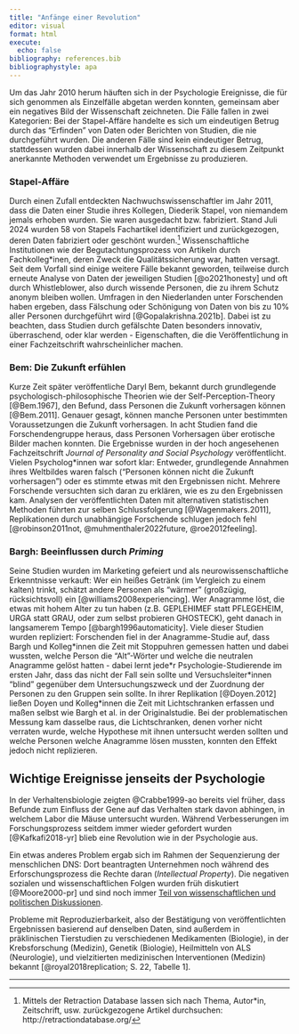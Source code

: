 ```yaml
---
title: "Anfänge einer Revolution"
editor: visual
format: html
execute:
  echo: false
bibliography: references.bib
bibliographystyle: apa
---
```


Um das Jahr 2010 herum häuften sich in der Psychologie Ereignisse, die für sich genommen als Einzelfälle abgetan werden konnten, gemeinsam aber ein negatives Bild der Wissenschaft zeichneten. Die Fälle fallen in zwei Kategorien: Bei der Stapel-Affäre handelte es sich um eindeutigen Betrug durch das "Erfinden" von Daten oder Berichten von Studien, die nie durchgeführt wurden. Die anderen Fälle sind kein eindeutiger Betrug, stattdessen wurden dabei innerhalb der Wissenschaft zu diesem Zeitpunkt anerkannte Methoden verwendet um Ergebnisse zu produzieren.

### Stapel-Affäre {unnumbered.=""}

Durch einen Zufall entdeckten Nachwuchswissenschaftler im Jahr 2011, dass die Daten einer Studie ihres Kollegen, Diederik Stapel, von niemandem jemals erhoben wurden. Sie waren ausgedacht bzw. fabriziert. Stand Juli 2024 wurden 58 von Stapels Fachartikel identifiziert und zurückgezogen, deren Daten fabriziert oder geschönt wurden.[^anfänge-1] Wissenschaftliche Institutionen wie der Begutachtungsprozess von Artikeln durch Fachkolleg\*inen, deren Zweck die Qualitätssicherung war, hatten versagt. Seit dem Vorfall sind einige weitere Fälle bekannt geworden, teilweise durch erneute Analyse von Daten der jeweiligen Studien [@o2021honesty] und oft durch Whistleblower, also durch wissende Personen, die zu ihrem Schutz anonym bleiben wollen. Umfragen in den Niederlanden unter Forschenden haben ergeben, dass Fälschung oder Schönigung von Daten von bis zu 10% aller Personen durchgeführt wird [@Gopalakrishna.2021b]. Dabei ist zu beachten, dass Studien durch gefälschte Daten besonders innovativ, überraschend, oder klar werden - Eigenschaften, die die Veröffentlichung in einer Fachzeitschrift wahrscheinlicher machen.

[^anfänge-1]: Mittels der Retraction Database lassen sich nach Thema, Autor\*in, Zeitschrift, usw. zurückgezogene Artikel durchsuchen: http://retractiondatabase.org/

### Bem: Die Zukunft erfühlen {unnumbered=""}

Kurze Zeit später veröffentliche Daryl Bem, bekannt durch grundlegende psychologisch-philosophische Theorien wie der Self-Perception-Theory [@Bem.1967], den Befund, dass Personen die Zukunft vorhersagen können [@Bem.2011]. Genauer gesagt, können manche Personen unter bestimmten Voraussetzungen die Zukunft vorhersagen. In acht Studien fand die Forschendengruppe heraus, dass Personen Vorhersagen über erotische Bilder machen konnten. Die Ergebnisse wurden in der hoch angesehenen Fachzeitschrift *Journal of Personality and Social Psychology* veröffentlicht. Vielen Psycholog\*innen war sofort klar: Entweder, grundlegende Annahmen ihres Weltbildes waren falsch ("Personen können nicht die Zukunft vorhersagen") oder es stimmte etwas mit den Ergebnissen nicht. Mehrere Forschende versuchten sich daran zu erklären, wie es zu den Ergebnissen kam. Analysen der veröffentlichten Daten mit alternativen statistischen Methoden führten zur selben Schlussfolgerung [@Wagenmakers.2011], Replikationen durch unabhängige Forschende schlugen jedoch fehl [@robinson2011not, @muhmenthaler2022future, @roe2012feeling].

### Bargh: Beeinflussen durch *Priming* {unnumbered.=""}

Seine Studien wurden im Marketing gefeiert und als neurowissenschaftliche Erkenntnisse verkauft: Wer ein heißes Getränk (im Vergleich zu einem kalten) trinkt, schätzt andere Personen als "wärmer" (großzügig, rücksichtsvoll) ein [@williams2008experiencing]. Wer Anagramme löst, die etwas mit hohem Alter zu tun haben (z.B. GEPLEHIMEF statt PFLEGEHEIM, URGA statt GRAU, oder zum selbst probieren GHOSTECK), geht danach in langsamerem Tempo [@bargh1996automaticity]. Viele dieser Studien wurden repliziert: Forschenden fiel in der Anagramme-Studie auf, dass Bargh und Kolleg\*innen die Zeit mit Stoppuhren gemessen hatten und dabei wussten, welche Person die "Alt"-Wörter und welche die neutralen Anagramme gelöst hatten - dabei lernt jede\*r Psychologie-Studierende im ersten Jahr, dass das nicht der Fall sein sollte und Versuchsleiter\*innen "blind" gegenüber dem Untersuchungszweck und der Zuordnung der Personen zu den Gruppen sein sollte. In ihrer Replikation [@Doyen.2012] ließen Doyen und Kolleg\*innen die Zeit mit Lichtschranken erfassen und maßen selbst wie Bargh et al. in der Originalstudie. Bei der problematischen Messung kam dasselbe raus, die Lichtschranken, denen vorher nicht verraten wurde, welche Hypothese mit ihnen untersucht werden sollten und welche Personen welche Anagramme lösen mussten, konnten den Effekt jedoch nicht replizieren.

::: callout-important
## Wichtige Ereignisse jenseits der Psychologie

In der Verhaltensbiologie zeigten @Crabbe1999-ao bereits viel früher, dass Befunde zum Einfluss der Gene auf das Verhalten stark davon abhingen, in welchem Labor die Mäuse untersucht wurden. Während Verbesserungen im Forschungsprozess seitdem immer wieder gefordert wurden [@Kafkafi2018-yr] blieb eine Revolution wie in der Psychologie aus.

Ein etwas anderes Problem ergab sich im Rahmen der Sequenzierung der menschlichen DNS: Dort beantragten Unternehmen noch während des Erforschungsprozess die Rechte daran (*Intellectual Property*). Die negativen sozialen und wissenschaftlichen Folgen wurden früh diskutiert [@Moore2000-pr] und sind noch immer [Teil von wissenschaftlichen und politischen Diskussionen](https://www.ip.mpg.de/en/research/research-news/position-statement-on-new-genomic-techniques-and-intellectual-property-law.html).

Probleme mit Reproduzierbarkeit, also der Bestätigung von veröffentlichten Ergebnissen basierend auf denselben Daten, sind außerdem in präklinischen Tierstudien zu verschiedenen Medikamenten (Biologie), in der Krebsforschung (Medizin), Genetik (Biologie), Heilmitteln von ALS (Neurologie), und vielzitierten medizinischen Interventionen (Medizin) bekannt [@royal2018replication; S. 22, Tabelle 1].
:::

------------------------------------------------------------------------
